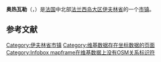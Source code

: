 {{noteTA|G1=法国地名}}
{{Infobox French commune
|name                   = 奥热瓦勒 
|commune status         = [[市镇_(法国)|市镇]]
|image                  = Orgeval - Mairie03.jpg
|caption                = 市政厅
|image coat of arms     = Blason Orgeval Yvelines01.svg
|arrondissement         = [[圣日耳曼昂莱区|圣日耳曼昂莱区]]
|canton                 = [[塞纳河畔维尔讷伊县|塞纳河畔维尔讷伊县]]
|INSEE                  = 78466
|postal code            = 78630
|mayor                  = Hervé Charnallet
|term                   = 2020–2026
|intercommunality       = [[Communauté_urbaine_Grand_Paris_Seine_et_Oise|CU Grand Paris Seine et Oise]]
|coordinates            = {{coord|48.9211|1.9764|format=dms|display=inline,title}}
|elevation m            = 100
|elevation min m        = 57
|elevation max m        = 182
|area km2               = 15.33
|population             = {{France metadata Wikidata|population_total}}
|population date        = {{France metadata Wikidata|population_as_of}}
|population footnotes   = {{France metadata Wikidata|population_footnotes}}
}}
'''奥热瓦勒'''（{{lang-fr|Orgeval}}，{{IPA-fr|ɔʁʒəval}}）是[[法国|法国]]中北部[[法兰西岛大区|法兰西岛大区]][[伊夫林省|伊夫林省]]的一个[[市镇_(法国)|市镇]]。 

== 参考文献 ==
{{Reflist}}
{{伊夫林省市镇}}
[[Category:伊夫林省市镇|Category:伊夫林省市镇]]
[[Category:维基数据存在坐标数据的页面|Category:维基数据存在坐标数据的页面]]
[[Category:Infobox_mapframe在维基数据上没有OSM关系标识符|Category:Infobox mapframe在维基数据上没有OSM关系标识符]]